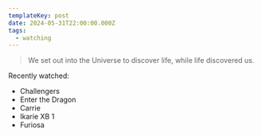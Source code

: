 ```yaml
---
templateKey: post
date: 2024-05-31T22:00:00.000Z
tags:
  - watching
---
```

> We set out into the Universe to discover life, while life discovered us.

Recently watched:

* Challengers
* Enter the Dragon
* Carrie
* Ikarie XB 1
* Furiosa